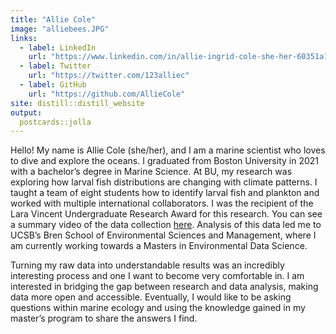 ```yaml
---
title: "Allie Cole"
image: "alliebees.JPG"
links:
  - label: LinkedIn
    url: "https://www.linkedin.com/in/allie-ingrid-cole-she-her-60351a1ba/"
  - label: Twitter
    url: "https://twitter.com/123alliec"
  - label: GitHub
    url: "https://github.com/AllieCole"
site: distill::distill_website
output:
  postcards::jolla
---
```

 
  Hello! My name is Allie Cole (she/her), and I am a marine scientist who loves to dive and explore the oceans. I graduated from Boston University in 2021 with a bachelor’s degree in Marine Science. At BU, my research was exploring how larval fish distributions are changing with climate patterns. I taught a team of eight students how to identify larval fish and plankton and worked with multiple international collaborators. I was the recipient of the Lara Vincent Undergraduate Research Award for this research. You can see a summary video of the data collection [here](https://www.bu.edu/articles/2019/phoenix-islands-fieldwork-vlog/). Analysis of this data led me to UCSB’s Bren School of Environmental Sciences and Management, where I am currently working towards a Masters in Environmental Data Science. 
  
  Turning my raw data into understandable results was an incredibly interesting process and one I want to become very comfortable in. I am interested in bridging the gap between research and data analysis, making data more open and accessible. Eventually, I would like to be asking questions within marine ecology and using the knowledge gained in my master’s program to share the answers I find.       
